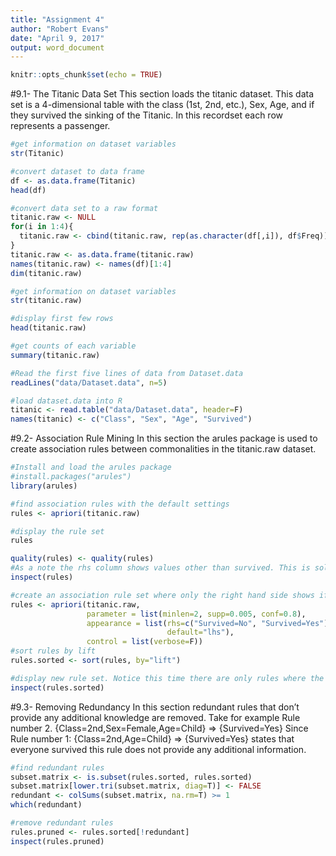 ---
title: "Assignment 4"
author: "Robert Evans"
date: "April 9, 2017"
output: word_document
---

```{r setup, include=FALSE}
knitr::opts_chunk$set(echo = TRUE)
```

#9.1- The Titanic Data Set
This section loads the titanic dataset. This data set is a 4-dimensional table with the class (1st, 2nd, etc.), Sex, Age, and if they survived the sinking of the Titanic. In this recordset each row represents a passenger.
```{r}
#get information on dataset variables
str(Titanic)

#convert dataset to data frame
df <- as.data.frame(Titanic)
head(df)

#convert data set to a raw format
titanic.raw <- NULL
for(i in 1:4){
  titanic.raw <- cbind(titanic.raw, rep(as.character(df[,i]), df$Freq))
}
titanic.raw <- as.data.frame(titanic.raw)
names(titanic.raw) <- names(df)[1:4]
dim(titanic.raw)

#get information on dataset variables
str(titanic.raw)

#display first few rows
head(titanic.raw)

#get counts of each variable
summary(titanic.raw)

#Read the first five lines of data from Dataset.data
readLines("data/Dataset.data", n=5)

#load dataset.data into R
titanic <- read.table("data/Dataset.data", header=F)
names(titanic) <- c("Class", "Sex", "Age", "Survived")
```

#9.2- Association Rule Mining
In this section the arules package is used to create association rules between commonalities in the titanic.raw dataset.
```{r}
#Install and load the arules package
#install.packages("arules")
library(arules)

#find association rules with the default settings
rules <- apriori(titanic.raw)

#display the rule set
rules

quality(rules) <- quality(rules)
#As a note the rhs column shows values other than survived. This is solved in the next step
inspect(rules)

#create an association rule set where only the right hand side shows if the passenger survived. This is done through the appearance paramater. Notice the rhs is set to a list of Survived=No and Survived=Yes this will keep the results to just survived.
rules <- apriori(titanic.raw,
                 parameter = list(minlen=2, supp=0.005, conf=0.8),
                 appearance = list(rhs=c("Survived=No", "Survived=Yes"),
                                   default="lhs"),
                 control = list(verbose=F))
#sort rules by lift
rules.sorted <- sort(rules, by="lift")

#display new rule set. Notice this time there are only rules where the right hand side (RHS) is set to survived.
inspect(rules.sorted)
```

#9.3- Removing Redundancy
In this section redundant rules that don't provide any additional knowledge are removed. Take for example Rule number 2. {Class=2nd,Sex=Female,Age=Child}  => {Survived=Yes} Since Rule number 1: {Class=2nd,Age=Child}  => {Survived=Yes} states that everyone survived this rule does not provide any additional information.
```{r}
#find redundant rules
subset.matrix <- is.subset(rules.sorted, rules.sorted)
subset.matrix[lower.tri(subset.matrix, diag=T)] <- FALSE
redundant <- colSums(subset.matrix, na.rm=T) >= 1
which(redundant)

#remove redundant rules
rules.pruned <- rules.sorted[!redundant]
inspect(rules.pruned)
```



